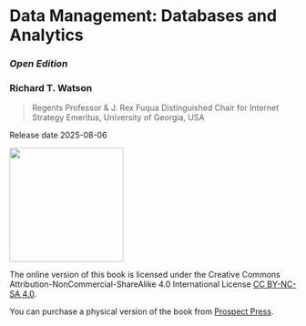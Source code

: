 

# Data Management: Databases and Analytics {.unnumbered}

### *Open Edition* {.unnumbered}

### Richard T. Watson {.unnumbered}


> Regents Professor & J. Rex Fuqua Distinguished Chair for Internet Strategy Emeritus, University of Georgia, USA



Release date 2025-08-06

![](Figures/Front%20matter/CC.by.png){width="200"}

The online version of this book is licensed under the Creative Commons Attribution-NonCommercial-ShareAlike 4.0 International License [CC BY-NC-SA 4.0](https://creativecommons.org/licenses/by-nc-sa/4.0/).

You can purchase a physical version of the book from [Prospect Press](https://www.prospectpressvt.com).

\newpage
